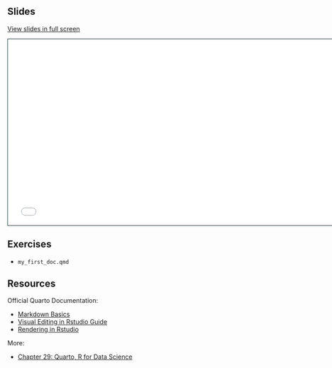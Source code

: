 ## Slides

[View slides in full screen](slides.html)

```{=html}
<iframe class="slide-deck" src="slides.html" height="420" width="747" style="border: 1px solid #123233;"></iframe>
```

## Exercises

- `my_first_doc.qmd`
<!--- [`my_first_doc.html`](../exercises-all/day01-exercises/my_first_doc.html) -->

## Resources

Official Quarto Documentation:

- [Markdown Basics](https://quarto.org/docs/authoring/markdown-basics.html)
- [Visual Editing in Rstudio Guide](https://quarto.org/docs/visual-editor/)
- [Rendering in Rstudio](https://quarto.org/docs/tools/rstudio.html#render-and-preview)

More:

- [Chapter 29: Quarto, R for Data Science](https://r4ds.hadley.nz/quarto.html)
